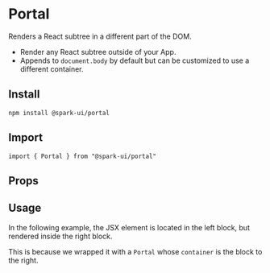 
<Meta of={PortalStories} />

# Portal

Renders a React subtree in a different part of the DOM.

- Render any React subtree outside of your App.
- Appends to `document.body` by default but can be customized to use a different container.

## Install

```
npm install @spark-ui/portal
```

## Import

```
import { Portal } from "@spark-ui/portal"
```

## Props

<ArgTypes of={Portal} />

## Usage

In the following example, the JSX element is located in the left block, but rendered inside the right block.

This is because we wrapped it with a `Portal` whose `container` is the block to the right.

<Canvas of={PortalStories.Usage} />
